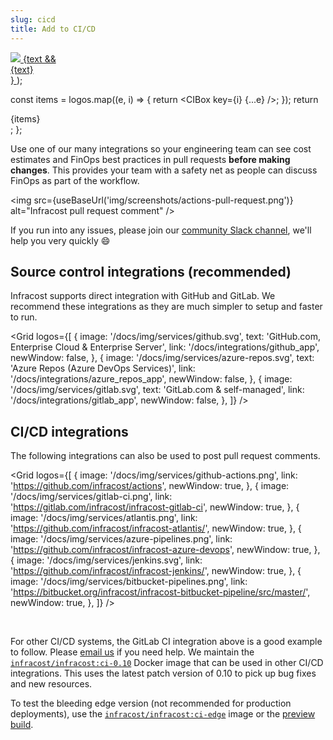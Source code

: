 ```yaml
---
slug: cicd
title: Add to CI/CD
---
```



  <a className="ci-box" href={link}>
    <img
      src={image}
      target={newWindow ? '_blank' : null}
      style={{
        margin: '0 auto',
        maxHeight: maxHeight ? maxHeight : '2rem',
      }}
    />
    {text && <div className="ci-subtitle">{text}</div>}
  </a>
);

  const items = logos.map((e, i) => {
    return <CIBox key={i} {...e} />;
  });
  return <div className="ci-grid">{items}</div>;
};

Use one of our many integrations so your engineering team can see cost estimates and FinOps best practices in pull requests **before making changes**. This provides your team with a safety net as people can discuss FinOps as part of the workflow.

<img
  src={useBaseUrl('img/screenshots/actions-pull-request.png')}
  alt="Infracost pull request comment"
/>

If you run into any issues, please join our [community Slack channel](https://www.infracost.io/community-chat), we'll help you very quickly 😄

## Source control integrations (recommended)

Infracost supports direct integration with GitHub and GitLab. We recommend these integrations as they are much simpler to setup and faster to run.

<Grid
  logos={[
    {
      image: '/docs/img/services/github.svg',
      text: 'GitHub.com, Enterprise Cloud & Enterprise Server',
      link: '/docs/integrations/github_app',
      newWindow: false,
    },
    {
      image: '/docs/img/services/azure-repos.svg',
      text: 'Azure Repos (Azure DevOps Services)',
      link: '/docs/integrations/azure_repos_app',
      newWindow: false,
    },
    {
      image: '/docs/img/services/gitlab.svg',
      text: 'GitLab.com & self-managed',
      link: '/docs/integrations/gitlab_app',
      newWindow: false,
    },
  ]}
/>

## CI/CD integrations

The following integrations can also be used to post pull request comments.

<Grid
  logos={[
    {
      image: '/docs/img/services/github-actions.png',
      link: 'https://github.com/infracost/actions',
      newWindow: true,
    },
    {
      image: '/docs/img/services/gitlab-ci.png',
      link: 'https://gitlab.com/infracost/infracost-gitlab-ci',
      newWindow: true,
    },
    {
      image: '/docs/img/services/atlantis.png',
      link: 'https://github.com/infracost/infracost-atlantis/',
      newWindow: true,
    },
    {
      image: '/docs/img/services/azure-pipelines.png',
      link: 'https://github.com/infracost/infracost-azure-devops',
      newWindow: true,
    },
    {
      image: '/docs/img/services/jenkins.svg',
      link: 'https://github.com/infracost/infracost-jenkins/',
      newWindow: true,
    },
    {
      image: '/docs/img/services/bitbucket-pipelines.png',
      link: 'https://bitbucket.org/infracost/infracost-bitbucket-pipeline/src/master/',
      newWindow: true,
    },
  ]}
/>

<br />

For other CI/CD systems, the GitLab CI integration above is a good example to follow. Please [email us](mailto:support@infracost.io) if you need help. We maintain the [`infracost/infracost:ci-0.10`](https://hub.docker.com/r/infracost/infracost/tags) Docker image that can be used in other CI/CD integrations. This uses the latest patch version of 0.10 to pick up bug fixes and new resources.

To test the bleeding edge version (not recommended for production deployments), use the [`infracost/infracost:ci-edge`](https://hub.docker.com/r/infracost/infracost/tags) image or the [preview build](https://github.com/infracost/infracost/releases/tag/preview).
